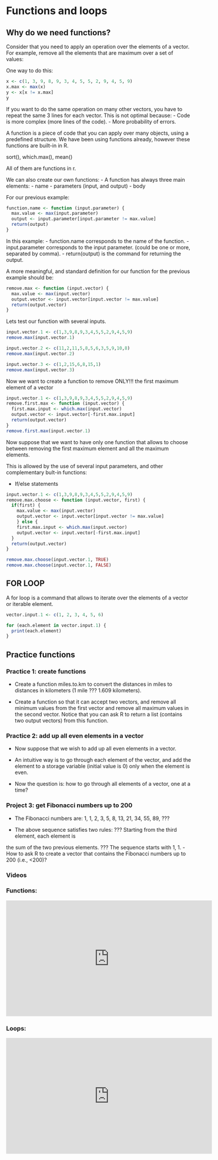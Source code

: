 # Functions and loops {#week3}



<!-- # Functions and loops {#week3} -->

## Why do we need functions?

Consider that you need to apply an operation over the elements of a vector. For example, remove all the elements that are maximum over a set of values:

One way to do this:

```r
x <- c(1, 3, 9, 8, 9, 3, 4, 5, 5, 2, 9, 4, 5, 9)
x.max <- max(x)
y <- x[x != x.max]
y
```

If you want to do the same operation on many other vectors, you have to repeat the same 3 lines for each vector.
This is not optimal because:
- Code is more complex (more lines of the code).
- More probability of errors.

A function is a piece of code that you can apply over many objects, using a predefined structure. We have been using functions already, however these functions are built-in in R.

sort(), which.max(), mean()

All of them are functions in r.

We can also create our own functions:
- A function has always three main elements:
  - name
  - parameters (input, and output)
  - body

For our previous example:

```r
function.name <- function (input.parameter) {
  max.value <- max(input.parameter)
  output <- input.parameter[input.parameter != max.value]
  return(output)
}
```

In this example:
- function.name corresponds to the name of the function.
- input.parameter corresponds to the input parameter. (could be one or more, separated by comma).
- return(output) is the command for returning the output.

A more meaningful, and standard definition for our function for the previous example should be:

```r
remove.max <- function (input.vector) {
  max.value <- max(input.vector)
  output.vector <- input.vector[input.vector != max.value]
  return(output.vector)
}
```

Lets test our function with several inputs.

```r
input.vector.1 <- c(1,3,9,8,9,3,4,5,5,2,9,4,5,9)
remove.max(input.vector.1)

input.vector.2 <- c(11,2,11,5,8,5,6,3,5,9,10,8)
remove.max(input.vector.2)

input.vector.3 <- c(1,2,15,6,8,15,1)
remove.max(input.vector.3)
```

Now we want to create a function to remove ONLY!!! the first maximum element of a vector

```r
input.vector.1 <- c(1,3,9,8,9,3,4,5,5,2,9,4,5,9)
remove.first.max <- function (input.vector) {
  first.max.input <- which.max(input.vector)
  output.vector <- input.vector[-first.max.input]
  return(output.vector)
}
remove.first.max(input.vector.1)
```

Now suppose that we want to have only one function that allows to choose between removing the first maximum element and all the maximum elements.

This is allowed by the use of several input parameters, and other complementary bult-in functions:

- If/else statements

```r
input.vector.1 <- c(1,3,9,8,9,3,4,5,5,2,9,4,5,9)
remove.max.choose <- function (input.vector, first) {
  if(first) {
    max.value <- max(input.vector)
    output.vector <- input.vector[input.vector != max.value]
    } else {
    first.max.input <- which.max(input.vector)
    output.vector <- input.vector[-first.max.input]
  }
  return(output.vector)
}

remove.max.choose(input.vector.1, TRUE)
remove.max.choose(input.vector.1, FALSE)
```

## FOR LOOP
A for loop is a command that allows to iterate over the elements of a vector or iterable element.

```r
vector.input.1 <- c(1, 2, 3, 4, 5, 6)

for (each.element in vector.input.1) {
  print(each.element)
}

```

## Practice functions

### Practice 1: create functions

- Create a function miles.to.km to convert the distances in miles to distances in kilometers (1 mile ??? 1.609 kilometers).

- Create a function so that it can accept two vectors, and remove all minimum values from the first vector and remove all maximum values in the second vector. Notice that you can ask R to return a list (contains two output vectors) from this function.

### Practice 2: add up all even elements in a vector

- Now suppose that we wish to add up all even elements in a vector.

- An intuitive way is to go through each element of the vector, and add the element to a storage variable (initial value is 0) only when the element is even.

- Now the question is: how to go through all elements of a vector, one at a time?

### Project 3: get Fibonacci numbers up to 200

- The Fibonacci numbers are:
1, 1, 2, 3, 5, 8, 13, 21, 34, 55, 89, ???

- The above sequence satisfies two rules:
??? Starting from the third element, each element is

the sum of the two previous elements. ??? The sequence starts with 1, 1.
- How to ask R to create a vector that contains the Fibonacci numbers up to 200 (i.e., <200)?

### Videos

### Functions:

<iframe width="560" height="315" src="https://www.youtube.com/embed/Z1wB1rHAYzQ" frameborder="0" allow="accelerometer; autoplay; encrypted-media; gyroscope; picture-in-picture" allowfullscreen></iframe>

### Loops:

<iframe width="560" height="315" src="https://www.youtube.com/embed/djI-yfk-DZM" frameborder="0" allow="accelerometer; autoplay; encrypted-media; gyroscope; picture-in-picture" allowfullscreen></iframe>
